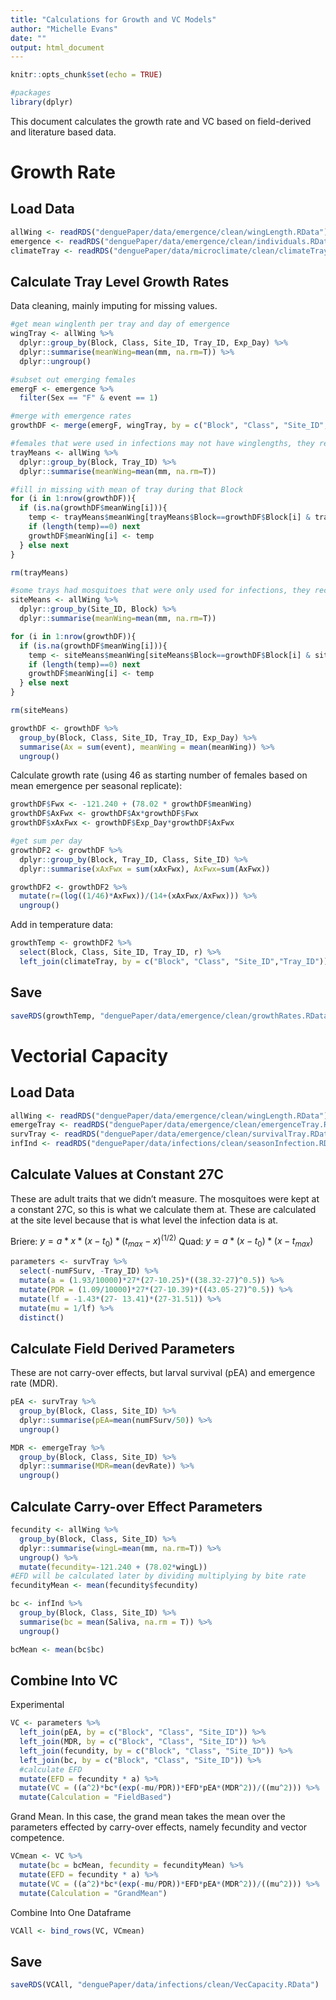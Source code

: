 ```yaml
---
title: "Calculations for Growth and VC Models"
author: "Michelle Evans"
date: ""
output: html_document
---
```


```r
knitr::opts_chunk$set(echo = TRUE)

#packages
library(dplyr)
```

This document calculates the growth rate and VC based on field-derived and literature based data.

# Growth Rate

## Load Data

```r
allWing <- readRDS("denguePaper/data/emergence/clean/wingLength.RData")
emergence <- readRDS("denguePaper/data/emergence/clean/individuals.RData")
climateTray <- readRDS("denguePaper/data/microclimate/clean/climateTraySummary.RData")
```

## Calculate Tray Level Growth Rates

Data cleaning, mainly imputing for missing values.

```r
#get mean winglenth per tray and day of emergence
wingTray <- allWing %>%
  dplyr::group_by(Block, Class, Site_ID, Tray_ID, Exp_Day) %>%
  dplyr::summarise(meanWing=mean(mm, na.rm=T)) %>%
  dplyr::ungroup()

#subset out emerging females
emergF <- emergence %>%
  filter(Sex == "F" & event == 1)

#merge with emergence rates
growthDF <- merge(emergF, wingTray, by = c("Block", "Class", "Site_ID", "Tray_ID", "Exp_Day"), all.x = T)

#females that were used in infections may not have winglengths, they receive the tray level mean for that block
trayMeans <- allWing %>%
  dplyr::group_by(Block, Tray_ID) %>%
  dplyr::summarise(meanWing=mean(mm, na.rm=T))

#fill in missing with mean of tray during that Block
for (i in 1:nrow(growthDF)){
  if (is.na(growthDF$meanWing[i])){
    temp <- trayMeans$meanWing[trayMeans$Block==growthDF$Block[i] & trayMeans$Tray_ID==growthDF$Tray_ID[i]]
    if (length(temp)==0) next
    growthDF$meanWing[i] <- temp
  } else next
}

rm(trayMeans)

#some trays had mosquitoes that were only used for infections, they receive the site level mean to calculate their growth rates
siteMeans <- allWing %>%
  dplyr::group_by(Site_ID, Block) %>%
  dplyr::summarise(meanWing=mean(mm, na.rm=T))

for (i in 1:nrow(growthDF)){
  if (is.na(growthDF$meanWing[i])){
    temp <- siteMeans$meanWing[siteMeans$Block==growthDF$Block[i] & siteMeans$Site_ID==growthDF$Site_ID[i]]
    if (length(temp)==0) next
    growthDF$meanWing[i] <- temp
  } else next
}

rm(siteMeans)

growthDF <- growthDF %>%
  group_by(Block, Class, Site_ID, Tray_ID, Exp_Day) %>%
  summarise(Ax = sum(event), meanWing = mean(meanWing)) %>%
  ungroup()

```

Calculate growth rate (using 46 as starting number of females based on mean emergence per seasonal replicate):

```r
growthDF$Fwx <- -121.240 + (78.02 * growthDF$meanWing)
growthDF$AxFwx <- growthDF$Ax*growthDF$Fwx
growthDF$xAxFwx <- growthDF$Exp_Day*growthDF$AxFwx

#get sum per day
growthDF2 <- growthDF %>%
  dplyr::group_by(Block, Tray_ID, Class, Site_ID) %>%
  dplyr::summarise(xAxFwx = sum(xAxFwx), AxFwx=sum(AxFwx))

growthDF2 <- growthDF2 %>%
  mutate(r=(log((1/46)*AxFwx))/(14+(xAxFwx/AxFwx))) %>%
  ungroup() 
```

Add in temperature data:

```r
growthTemp <- growthDF2 %>%
  select(Block, Class, Site_ID, Tray_ID, r) %>%
  left_join(climateTray, by = c("Block", "Class", "Site_ID","Tray_ID"))
```

## Save

```r
saveRDS(growthTemp, "denguePaper/data/emergence/clean/growthRates.RData")
```

# Vectorial Capacity

## Load Data

```r
allWing <- readRDS("denguePaper/data/emergence/clean/wingLength.RData")
emergeTray <- readRDS("denguePaper/data/emergence/clean/emergenceTray.RData")
survTray <- readRDS("denguePaper/data/emergence/clean/survivalTray.RData")
infInd <- readRDS("denguePaper/data/infections/clean/seasonInfection.RData")
```

## Calculate Values at Constant 27C

These are adult traits that we didn't measure. The mosquitoes were kept at a constant 27C, so this is what we calculate them at. These are calculated at the site level because that is what level the infection data is at.

Briere:  $y = a * x * (x - t_0) * (t_{max} - x)^{(1/2)}$
Quad: $y = a * (x-t_0) * (x-t_{max})$

```r
parameters <- survTray %>%
  select(-numFSurv, -Tray_ID) %>%
  mutate(a = (1.93/10000)*27*(27-10.25)*((38.32-27)^0.5)) %>%
  mutate(PDR = (1.09/10000)*27*(27-10.39)*((43.05-27)^0.5)) %>%
  mutate(lf = -1.43*(27- 13.41)*(27-31.51)) %>%
  mutate(mu = 1/lf) %>%
  distinct()

``` 

## Calculate Field Derived Parameters

These are not carry-over effects, but larval survival (pEA) and emergence rate (MDR).

```r
pEA <- survTray %>%
  group_by(Block, Class, Site_ID) %>%
  dplyr::summarise(pEA=mean(numFSurv/50)) %>%
  ungroup()

MDR <- emergeTray %>%
  group_by(Block, Class, Site_ID) %>%
  dplyr::summarise(MDR=mean(devRate)) %>%
  ungroup()
```

## Calculate Carry-over Effect Parameters

```r
fecundity <- allWing %>%
  group_by(Block, Class, Site_ID) %>%
  dplyr::summarise(wingL=mean(mm, na.rm=T)) %>%
  ungroup() %>%
  mutate(fecundity=-121.240 + (78.02*wingL))
#EFD will be calculated later by dividing multiplying by bite rate
fecundityMean <- mean(fecundity$fecundity)

bc <- infInd %>%
  group_by(Block, Class, Site_ID) %>%
  summarise(bc = mean(Saliva, na.rm = T)) %>%
  ungroup()

bcMean <- mean(bc$bc)
```

## Combine Into VC

Experimental

```r
VC <- parameters %>%
  left_join(pEA, by = c("Block", "Class", "Site_ID")) %>%
  left_join(MDR, by = c("Block", "Class", "Site_ID")) %>%
  left_join(fecundity, by = c("Block", "Class", "Site_ID")) %>%
  left_join(bc, by = c("Block", "Class", "Site_ID")) %>%
  #calculate EFD
  mutate(EFD = fecundity * a) %>%
  mutate(VC = ((a^2)*bc*(exp(-mu/PDR))*EFD*pEA*(MDR^2))/((mu^2))) %>%
  mutate(Calculation = "FieldBased")
```

Grand Mean. In this case, the grand mean takes the mean over the parameters effected by carry-over effects, namely fecundity and vector competence.

```r
VCmean <- VC %>%
  mutate(bc = bcMean, fecundity = fecundityMean) %>%
  mutate(EFD = fecundity * a) %>%
  mutate(VC = ((a^2)*bc*(exp(-mu/PDR))*EFD*pEA*(MDR^2))/((mu^2))) %>%
  mutate(Calculation = "GrandMean") 
```

Combine Into One Dataframe

```r
VCAll <- bind_rows(VC, VCmean)
```

## Save

```r
saveRDS(VCAll, "denguePaper/data/infections/clean/VecCapacity.RData")
```
